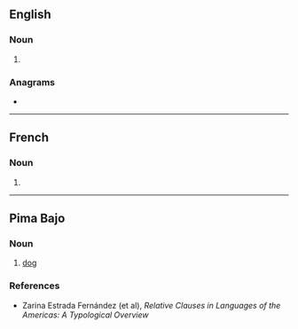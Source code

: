 {{also|gogós|gőgös}}
==English==

===Noun===
{{head|en|noun plural form}}

# {{plural of|gogo|lang=en}}

===Anagrams===
* {{anagrams|en|a=ggoos|googs}}

----

==French==

===Noun===
{{head|fr|noun plural form|g=?}}

# {{plural of|gogo|lang=fr}}

----

==Pima Bajo==

===Noun===
{{head|pia|noun}}

# [[dog]]

===References===
* Zarina Estrada Fernández (et al), ''Relative Clauses in Languages of the Americas: A Typological Overview''